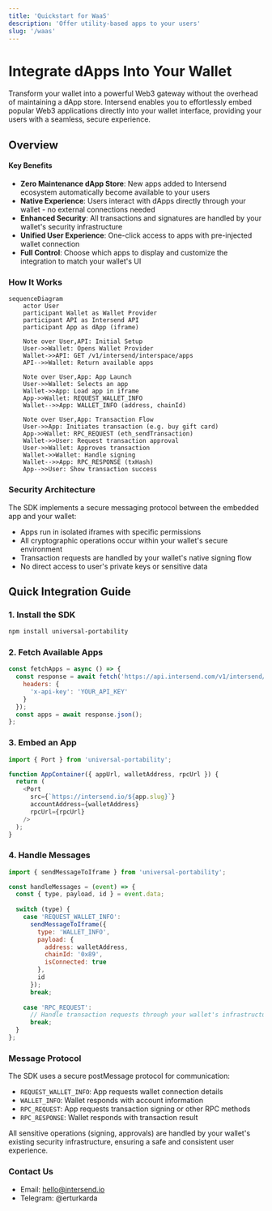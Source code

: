 ```yaml
---
title: 'Quickstart for WaaS'
description: 'Offer utility-based apps to your users'
slug: '/waas'
---
```


# Integrate dApps Into Your Wallet

Transform your wallet into a powerful Web3 gateway without the overhead of maintaining a dApp store. Intersend enables you to effortlessly embed popular Web3 applications directly into your wallet interface, providing your users with a seamless, secure experience.

## Overview

#### Key Benefits

- **Zero Maintenance dApp Store**: New apps added to Intersend ecosystem automatically become available to your users
- **Native Experience**: Users interact with dApps directly through your wallet - no external connections needed
- **Enhanced Security**: All transactions and signatures are handled by your wallet's security infrastructure
- **Unified User Experience**: One-click access to apps with pre-injected wallet connection
- **Full Control**: Choose which apps to display and customize the integration to match your wallet's UI

### How It Works

```mermaid
sequenceDiagram
    actor User
    participant Wallet as Wallet Provider
    participant API as Intersend API
    participant App as dApp (iframe)
    
    Note over User,API: Initial Setup
    User->>Wallet: Opens Wallet Provider
    Wallet->>API: GET /v1/intersend/interspace/apps
    API-->>Wallet: Return available apps
    
    Note over User,App: App Launch
    User->>Wallet: Selects an app
    Wallet->>App: Load app in iframe
    App->>Wallet: REQUEST_WALLET_INFO
    Wallet-->>App: WALLET_INFO (address, chainId)
    
    Note over User,App: Transaction Flow
    User->>App: Initiates transaction (e.g. buy gift card)
    App->>Wallet: RPC_REQUEST (eth_sendTransaction)
    Wallet->>User: Request transaction approval
    User->>Wallet: Approves transaction
    Wallet->>Wallet: Handle signing
    Wallet-->>App: RPC_RESPONSE (txHash)
    App-->>User: Show transaction success
```

### Security Architecture

The SDK implements a secure messaging protocol between the embedded app and your wallet:

- Apps run in isolated iframes with specific permissions
- All cryptographic operations occur within your wallet's secure environment
- Transaction requests are handled by your wallet's native signing flow
- No direct access to user's private keys or sensitive data


## Quick Integration Guide

### 1. Install the SDK
```bash
npm install universal-portability
```

### 2. Fetch Available Apps
```javascript
const fetchApps = async () => {
  const response = await fetch('https://api.intersend.com/v1/intersend/interspace/apps', {
    headers: {
      'x-api-key': 'YOUR_API_KEY'
    }
  });
  const apps = await response.json();
};
```

### 3. Embed an App
```javascript
import { Port } from 'universal-portability';

function AppContainer({ appUrl, walletAddress, rpcUrl }) {
  return (
    <Port
      src={`https://intersend.io/${app.slug}`}
      accountAddress={walletAddress}
      rpcUrl={rpcUrl}
    />
  );
}
```

### 4. Handle Messages
```javascript
import { sendMessageToIframe } from 'universal-portability';

const handleMessages = (event) => {
  const { type, payload, id } = event.data;
  
  switch (type) {
    case 'REQUEST_WALLET_INFO':
      sendMessageToIframe({
        type: 'WALLET_INFO',
        payload: {
          address: walletAddress,
          chainId: '0x89',
          isConnected: true
        },
        id
      });
      break;
      
    case 'RPC_REQUEST':
      // Handle transaction requests through your wallet's infrastructure
      break;
  }
};
```

### Message Protocol
The SDK uses a secure postMessage protocol for communication:
- `REQUEST_WALLET_INFO`: App requests wallet connection details
- `WALLET_INFO`: Wallet responds with account information
- `RPC_REQUEST`: App requests transaction signing or other RPC methods
- `RPC_RESPONSE`: Wallet responds with transaction result

All sensitive operations (signing, approvals) are handled by your wallet's existing security infrastructure, ensuring a safe and consistent user experience.

### Contact Us

- Email: hello@intersend.io
- Telegram: @erturkarda
